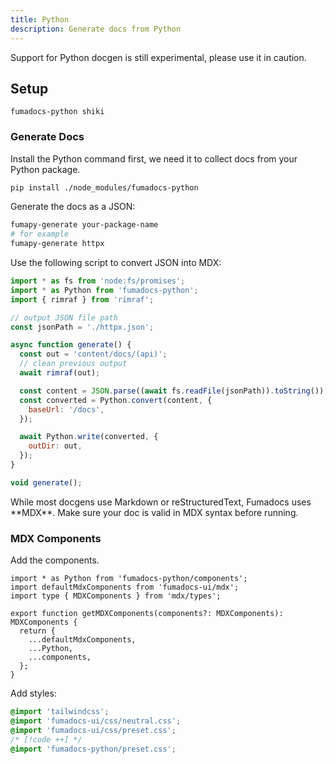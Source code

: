 ```yaml
---
title: Python
description: Generate docs from Python
---
```


<Callout type="warn" title="Experiemntal">
  Support for Python docgen is still experimental, please use it in caution.
</Callout>

## Setup

```package-install
fumadocs-python shiki
```

### Generate Docs

Install the Python command first, we need it to collect docs from your Python package.

```bash
pip install ./node_modules/fumadocs-python
```

Generate the docs as a JSON:

```bash
fumapy-generate your-package-name
# for example
fumapy-generate httpx
```

Use the following script to convert JSON into MDX:

```js title="scripts/generate-docs.mjs"
import * as fs from 'node:fs/promises';
import * as Python from 'fumadocs-python';
import { rimraf } from 'rimraf';

// output JSON file path
const jsonPath = './httpx.json';

async function generate() {
  const out = 'content/docs/(api)';
  // clean previous output
  await rimraf(out);

  const content = JSON.parse((await fs.readFile(jsonPath)).toString());
  const converted = Python.convert(content, {
    baseUrl: '/docs',
  });

  await Python.write(converted, {
    outDir: out,
  });
}

void generate();
```

<Callout type="warn" title="Be careful">
  While most docgens use Markdown or reStructuredText, Fumadocs uses **MDX**.
  Make sure your doc is valid in MDX syntax before running.
</Callout>

### MDX Components

Add the components.

```tsx
import * as Python from 'fumadocs-python/components';
import defaultMdxComponents from 'fumadocs-ui/mdx';
import type { MDXComponents } from 'mdx/types';

export function getMDXComponents(components?: MDXComponents): MDXComponents {
  return {
    ...defaultMdxComponents,
    ...Python,
    ...components,
  };
}
```

Add styles:

```css title="Tailwind CSS"
@import 'tailwindcss';
@import 'fumadocs-ui/css/neutral.css';
@import 'fumadocs-ui/css/preset.css';
/* [!code ++] */
@import 'fumadocs-python/preset.css';
```
